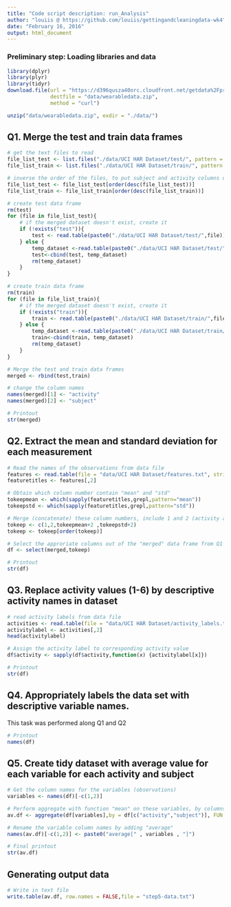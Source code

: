 ```yaml
---
title: "Code script description: run_Analysis"
author: "louiis @ https://github.com/louiis/gettingandcleaningdata-wk4"
date: "February 16, 2016"
output: html_document
---
```



### Preliminary step: Loading libraries and data
``` r
library(dplyr)
library(plyr)
library(tidyr)
download.file(url = "https://d396qusza40orc.cloudfront.net/getdata%2Fprojectfiles%2FUCI%20HAR%20Dataset.zip",
              destfile = "data/wearabledata.zip",
              method = "curl")

unzip("data/wearabledata.zip", exdir = "./data/")
```

## Q1. Merge the test and train data frames
``` r
# get the text files to read
file_list_test <- list.files("./data/UCI HAR Dataset/test/", pattern = "*.txt")
file_list_train <- list.files("./data/UCI HAR Dataset/train/", pattern = "*.txt")

# inverse the order of the files, to put subject and activity columns upfront
file_list_test <- file_list_test[order(desc(file_list_test))]
file_list_train <- file_list_train[order(desc(file_list_train))]

# create test data frame
rm(test)
for (file in file_list_test){
    # if the merged dataset doesn't exist, create it
    if (!exists("test")){
        test <- read.table(paste0("./data/UCI HAR Dataset/test/",file))
    } else {
        temp_dataset <-read.table(paste0("./data/UCI HAR Dataset/test/",file))
        test<-cbind(test, temp_dataset)
        rm(temp_dataset)
    }
}

# create train data frame
rm(train)
for (file in file_list_train){
    # if the merged dataset doesn't exist, create it
    if (!exists("train")){
        train <- read.table(paste0("./data/UCI HAR Dataset/train/",file))
    } else {
        temp_dataset <-read.table(paste0("./data/UCI HAR Dataset/train/",file))
        train<-cbind(train, temp_dataset)
        rm(temp_dataset)
    }
}

# Merge the test and train data frames
merged <- rbind(test,train)

# change the column names
names(merged)[1] <- "activity"
names(merged)[2] <- "subject"

# Printout
str(merged)
```



## Q2. Extract the mean and standard deviation for each measurement
```r
# Read the names of the observations from data file
features <- read.table(file = "data/UCI HAR Dataset/features.txt", stringsAsFactors = FALSE)
featuretitles <- features[,2]

# Obtain which column number contain "mean" and "std"
tokeepmean <- which(sapply(featuretitles,grepl,pattern="mean"))
tokeepstd <- which(sapply(featuretitles,grepl,pattern="std"))

# Merge (concatenate) these column numbers, include 1 and 2 (activity and subject)
tokeep <- c(1,2,tokeepmean+2 ,tokeepstd+2)
tokeep <- tokeep[order(tokeep)]

# Select the approriate columns out of the "merged" data frame from Q1
df <- select(merged,tokeep)

# Printout
str(df)
```

## Q3. Replace activity values (1-6) by descriptive activity names in dataset
```r
# read activity labels from data file
activities <- read.table(file = "data/UCI HAR Dataset/activity_labels.txt")
activitylabel <- activities[,2]
head(activitylabel)

# Assign the activity label to corresponding activity value
df$activity <- sapply(df$activity,function(x) {activitylabel[x]})

# Printout 
str(df)
```

## Q4. Appropriately labels the data set with descriptive variable names.
This task was performed along Q1 and Q2
```r
# Printout
names(df)
```

## Q5. Create tidy dataset with average value for each variable for each activity and subject
```r
# Get the column names for the variables (observations)
variables <- names(df)[-c(1,2)]

# Perform aggregate with function "mean" on these variables, by columns "activity" and "subject"
av.df <- aggregate(df[variables],by = df[c("activity","subject")], FUN = mean, na.rm = TRUE)

# Rename the variable column names by adding "average"
names(av.df)[-c(1,2)] <- paste0("average[" , variables , "]")

# Final printout
str(av.df)
```

## Generating output data
```r
# Write in text file
write.table(av.df, row.names = FALSE,file = "step5-data.txt")
```
